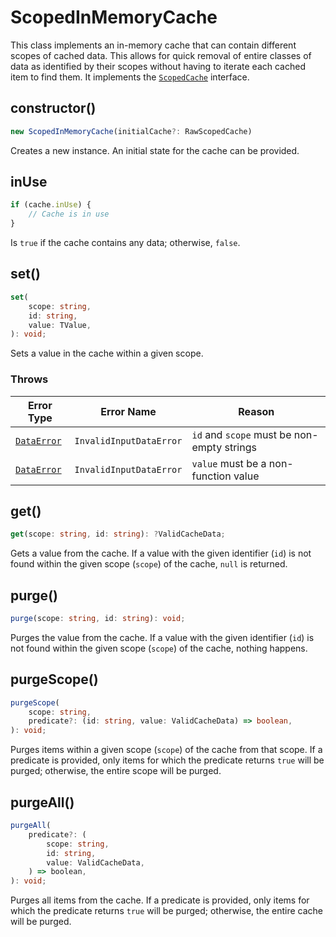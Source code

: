
<Meta
    title="Packages / Data / Exports / ScopedInMemoryCache"
/>

# ScopedInMemoryCache

This class implements an in-memory cache that can contain different scopes of cached data. This allows for quick removal of entire classes of data as identified by their scopes without having to iterate each cached item to find them. It implements the <a href="./?path=/docs/packages-data-types-scopedcache--docs">`ScopedCache`</a> interface.

## constructor()

```ts
new ScopedInMemoryCache(initialCache?: RawScopedCache)
```

Creates a new instance. An initial state for the cache can be provided.

## inUse

```ts
if (cache.inUse) {
    // Cache is in use
}
```

Is `true` if the cache contains any data; otherwise, `false`.

## set()

```ts
set(
    scope: string,
    id: string,
    value: TValue,
): void;
```

Sets a value in the cache within a given scope.

### Throws

| Error Type                                        | Error Name              | Reason                                     |
| ------------------------------------------------- | ----------------------- | ------------------------------------------ |
| <a href="./?path=/docs/packages-data-exports-dataerror--docs">`DataError`</a> | `InvalidInputDataError` | `id` and `scope` must be non-empty strings |
| <a href="./?path=/docs/packages-data-exports-dataerror--docs">`DataError`</a> | `InvalidInputDataError` | `value` must be a non-function value       |

## get()

```ts
get(scope: string, id: string): ?ValidCacheData;
```

Gets a value from the cache. If a value with the given identifier (`id`) is not found within the given scope (`scope`) of the cache, `null` is returned.

## purge()

```ts
purge(scope: string, id: string): void;
```

Purges the value from the cache. If a value with the given identifier (`id`) is not found within the given scope (`scope`) of the cache, nothing happens.

## purgeScope()

```ts
purgeScope(
    scope: string,
    predicate?: (id: string, value: ValidCacheData) => boolean,
): void;
```

Purges items within a given scope (`scope`) of the cache from that scope. If a predicate is provided, only items for which the predicate returns `true` will be purged; otherwise, the entire scope will be purged.

## purgeAll()

```ts
purgeAll(
    predicate?: (
        scope: string,
        id: string,
        value: ValidCacheData,
    ) => boolean,
): void;
```

Purges all items from the cache. If a predicate is provided, only items for which the predicate returns `true` will be purged; otherwise, the entire cache will be purged.
